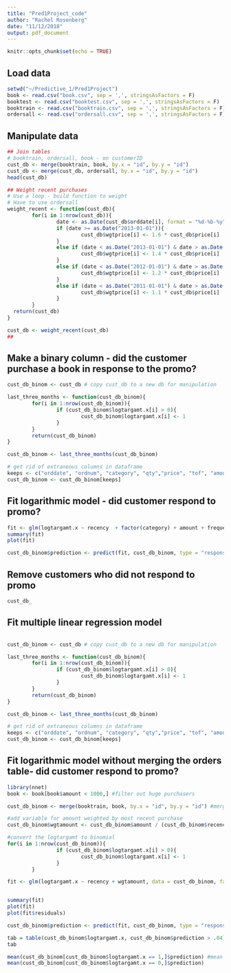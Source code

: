 ```yaml
---
title: "Pred1Project_code"
author: "Rachel Rosenberg"
date: "11/12/2018"
output: pdf_document
---
```


```r
knitr::opts_chunk$set(echo = TRUE)
```

## Load data

```r
setwd("~/Predictive_1/Pred1Project")
book <- read.csv("book.csv", sep = ',', stringsAsFactors = F)
booktest <- read.csv("booktest.csv", sep = ',', stringsAsFactors = F)
booktrain <- read.csv("booktrain.csv", sep = ',', stringsAsFactors = F)
ordersall <- read.csv("ordersall.csv", sep = ',', stringsAsFactors = F)
```

## Manipulate data

```r
## Join tables
# booktrain, ordersall, book - on customerID
cust_db <- merge(booktrain, book, by.x = "id", by.y = "id")
cust_db <- merge(cust_db, ordersall, by.x = "id", by.y = "id")
head(cust_db)

## Weight recent purchases
# Use a loop - build function to weight
# Have to use ordersall 
weight_recent <- function(cust_db){
        for(i in 1:nrow(cust_db)){
                date <- as.Date(cust_db$orddate[i], format = "%d-%b-%y")
                if (date >= as.Date("2013-01-01")){
                        cust_db$wgtprice[i] <- 1.6 * cust_db$price[i]
                }
                else if (date < as.Date("2013-01-01") & date > as.Date("2012-01-01")){
                        cust_db$wgtprice[i] <- 1.4 * cust_db$price[i]
                }
                else if (date < as.Date("2012-01-01") & date > as.Date("2011-01-01")){
                        cust_db$wgtprice[i] <- 1.2 * cust_db$price[i]
                }
                else if (date < as.Date("2011-01-01") & date > as.Date("2010-01-01")){
                        cust_db$wgtprice[i] <- 1.1 * cust_db$price[i]
                }
        }
  return(cust_db)
}

cust_db <- weight_recent(cust_db)
## 
```

## Make a binary column - did the customer purchase a book in response to the promo?

```r
cust_db_binom <- cust_db # copy cust_db to a new db for manipulation

last_three_months <- function(cust_db_binom){
        for(i in 1:nrow(cust_db_binom)){
                if (cust_db_binom$logtargamt.x[i] > 0){
                        cust_db_binom$logtargamt.x[i] <- 1
                }
        }
        return(cust_db_binom)
}

cust_db_binom <- last_three_months(cust_db_binom)

# get rid of extraneous columns in dataframe
keeps <- c("orddate", "ordnum", "category", "qty","price", "tof", "amount","frequency","recency","logtargamt.x","id")
cust_db_binom <- cust_db_binom[keeps]
```

## Fit logarithmic model - did customer respond to promo?

```r

fit <- glm(logtargamt.x ~ recency  + factor(category) + amount + frequency, data = cust_db_binom, family = binomial)
summary(fit)
plot(fit)

cust_db_binom$prediction <- predict(fit, cust_db_binom, type = "response")

```

## Remove customers who did not respond to promo

```r
cust_db_
```

## Fit multiple linear regression model

```r

```


```r
cust_db_binom <- cust_db # copy cust_db to a new db for manipulation

last_three_months <- function(cust_db_binom){
        for(i in 1:nrow(cust_db_binom)){
                if (cust_db_binom$logtargamt.x[i] > 0){
                        cust_db_binom$logtargamt.x[i] <- 1
                }
        }
        return(cust_db_binom)
}

cust_db_binom <- last_three_months(cust_db_binom)

# get rid of extraneous columns in dataframe
keeps <- c("orddate", "ordnum", "category", "qty","price", "tof", "amount","frequency","recency","logtargamt.x","id")
cust_db_binom <- cust_db_binom[keeps]
```



## Fit logarithmic model without merging the orders table- did customer respond to promo?

```r
library(nnet)
book <- book[book$amount < 1000,] #filter out huge purchasers 

cust_db_binom <- merge(booktrain, book, by.x = "id", by.y = "id") #merge training data onto book dataset

#add variable for amount weighted by most recent purchase
cust_db_binom$wgtamount <- cust_db_binom$amount / (cust_db_binom$recency + 1)

#convert the logtargamt to binomial
for(i in 1:nrow(cust_db_binom)){
                if (cust_db_binom$logtargamt.x[i] > 0){
                        cust_db_binom$logtargamt.x[i] <- 1
                }
        }

fit <- glm(logtargamt.x ~ recency + wgtamount, data = cust_db_binom, family = binomial)


summary(fit)
plot(fit)
plot(fit$residuals)

cust_db_binom$prediction <- predict(fit, cust_db_binom, type = "response") #convert odds to prediction

tab = table(cust_db_binom$logtargamt.x, cust_db_binom$prediction > .04) #create confusion matrix
tab

mean(cust_db_binom[cust_db_binom$logtargamt.x == 1,]$prediction) #mean predictions given actual binomial
mean(cust_db_binom[cust_db_binom$logtargamt.x == 0,]$prediction)

```

